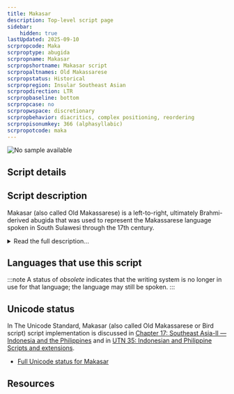 ```yaml
---
title: Makasar
description: Top-level script page
sidebar:
    hidden: true
lastUpdated: 2025-09-10
scrpropcode: Maka
scrproptype: abugida
scrpropname: Makasar
scrpropshortname: Makasar script
scrpropaltnames: Old Makassarese
scrpropstatus: Historical
scrpropregion: Insular Southeast Asian
scrpropdirection: LTR
scrpropbaseline: bottom
scrpropcase: no
scrpropwspace: discretionary
scrpropbehavior: diacritics, complex positioning, reordering
scrpropisonumkey: 366 (alphasyllabic)
scrpropotcode: maka
---
```



![No sample available](../images/nosample.png)



## Script details

<ScriptDetails />

## Script description

Makasar (also called Old Makassarese) is a left-to-right, ultimately Brahmi-derived abugida that was used to represent the Makassarese language spoken in South Sulawesi through the 17th century.

<details>
<summary>Read the full description...</summary>It is often described as the “bird script,” potentially based on local legends that depict birds as the carriers of communication or based on graphical resemblances of some of the characters to various bird postures. It is to be distinguished from the Buginese script that is currently used in the area, which has some superficial visual similarities but is very different in terms of its character repertoire. Old Makassarese can no longer be read by most people in the area, and scholars must transliterate texts into modern Buginese for interpretation.

Some peculiar features of the script include its lack of a virama, its use of an angka to indicate consonant reduplication, double vowel signs for syllable repetition, and various punctuation marks indicating sentence separation and section endings. The punctuation used for the end of a text is based on the Arabic word _tammat_ for finishing and is often written with designs. Various ornaments also appear often in texts, along with Arabic words written in their native order, but with the text as a whole still being read left-to-right. Diphthongs are indicated by combining vowel signs, and digits often represent Latin or Arabic (less common) digits.
</details>

## Languages that use this script

:::note
A status of _obsolete_ indicates that the writing system is no longer in use for that language; the language may still be spoken.
:::

<WsList script='Maka' wsMax='5' />

## Unicode status

In The Unicode Standard, Makasar (also called Old Makassarese or Bird script) script implementation is discussed in [Chapter 17: Southeast Asia-II — Indonesia and the Philippines](https://www.unicode.org/versions/latest/core-spec/chapter-17/#G29334) and in [UTN 35: Indonesian and Philippine Scripts and extensions](https://www.unicode.org/notes/tn35/).

- [Full Unicode status for Makasar](/scrlang/unicode/maka-unicode)



## Resources

<ScriptResources detailSummary='seemore' />

